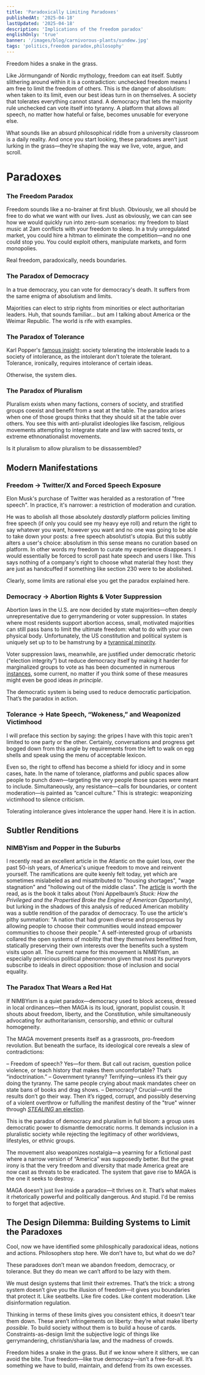 ```yaml
---
title: 'Paradoxically Limiting Paradoxes'
publishedAt: '2025-04-18'
lastUpdated: '2025-04-18'
description: 'Implications of the freedom paradox'
englishOnly: 'true'
banner: '/images/blog/carnivorous-plants/sundew.jpg'
tags: 'politics,freedom paradox,philosophy'
---
```


Freedom hides a snake in the grass.

Like Jörmungandr of Nordic mythology, freedom can eat itself. Subtly slithering
around within it is a contradiction: unchecked freedom means I am free to limit
the freedom of others. This is the danger of absolutism: when taken to its
limit, even our best ideas turn in on themselves. A society that tolerates
everything cannot stand. A democracy that lets the majority rule unchecked can
vote itself into tyranny. A platform that allows all speech, no matter how
hateful or false, becomes unusable for everyone else.

What sounds like an absurd philosophical riddle from a university classroom is a
daily reality. And once you start looking, these paradoxes aren’t just lurking
in the grass—they’re shaping the way we live, vote, argue, and scroll.

# Paradoxes

### The Freedom Paradox

Freedom sounds like a no-brainer at first blush. Obviously, we all should be
free to do what we want with our lives. Just as obviously, we can can see how we
would quickly run into zero-sum scenarios: my freedom to blast music at 2am
conflicts with your freedom to sleep. In a truly unregulated market, you could
hire a hitman to eliminate the competition—and no one could stop you. You could
exploit others, manipulate markets, and form monopolies.

Real freedom, paradoxically, needs boundaries.

### The Paradox of Democracy

In a true democracy, you can vote for democracy's death. It suffers from the
same enigma of absolutism and limits.

Majorities can elect to strip rights from minorities or elect authoritarian
leaders. Huh, that sounds familiar... but am I talking about America or the
Weimar Republic. The world is rife with examples.

### The Paradox of Tolerance

Karl Popper's
[famous insight](https://en.wikipedia.org/wiki/Paradox_of_tolerance): society
tolerating the intolerable leads to a society of intolerance, as the intolerant
don't tolerate the tolerant. Tolerance, ironically, requires intolerance of
certain ideas.

Otherwise, the system dies.

### The Paradox of Pluralism

Pluralism exists when many factions, corners of society, and stratified groups
coexist and benefit from a seat at the table. The paradox arises when one of
those groups thinks that they should sit at the table over others. You see this
with anti-pluralist ideologies like fascism, religious movements attempting to
integrate state and law with sacred texts, or extreme ethnonationalist
movements.

Is it pluralism to allow pluralism to be dissassembled?

## Modern Manifestations

### Freedom → Twitter/X and Forced Speech Exposure

Elon Musk's purchase of Twitter was heralded as a restoration of "free speech".
In practice, it's narrower: a restriction of moderation and curation.

He was to abolish all those absolutely _dastardly_ platform policies limiting
free speech (if only you could see my heavy eye roll) and return the right to
say whatever you want, however you want and no one was going to be able to take
down your posts: a free speech absolutist's utopia. But this subtly alters a
user's choice: absolutism in this sense means no curation based on platform. In
other words my freedom to curate my experience disappears. I would essentially
be forced to scroll past hate speech and users I like. This says nothing of a
company's right to choose what material they host: they are just as handcuffed
if something like section 230 were to be abolished.

Clearly, some limits are rational else you get the paradox explained here.

### Democracy → Abortion Rights & Voter Suppression

Abortion laws in the U.S. are now decided by state majorities—often deeply
unrepresentative due to gerrymandering or voter suppression. In states where
most residents support abortion access, small, motivated majorities can still
pass bans to limit the ultimate freedom: what to do with your own physical body.
Unfortunately, the US constitution and political system is uniquely set up to to
be hamstrung by a
[tyrannical minority](http://amazon.com/Tyranny-Minority-American-Democracy-Breaking/dp/0593443071).

Voter suppression laws, meanwhile, are justified under democratic rhetoric
(“election integrity”) but reduce democracy itself by making it harder for
marginalized groups to vote as has been documented in numerous
[instances](https://en.wikipedia.org/wiki/Voter_suppression_in_the_United_States),
some current, no matter if you think some of these measures might even be good
ideas _in principle_.

The democratic system is being used to reduce democratic participation. That’s
the paradox in action.

### Tolerance → Hate Speech, “Wokeness,” and Weaponized Victimhood

I will preface this section by saying: the gripes I have with this topic aren't
limited to one party or the other. Certainly, conversations and progress get
bogged down from this angle by requirements from the left to walk on egg shells
and speak using the menu of acceptable lexicon.

Even so, the right to offend has become a shield for idiocy and in some cases,
hate. In the name of tolerance, platforms and public spaces allow people to
punch down—targeting the very people those spaces were meant to include.
Simultaneously, any resistance—calls for boundaries, or content moderation—is
painted as “cancel culture.” This is strategic: weaponizing victimhood to
silence criticism.

Tolerating intolerance gives intolerance the upper hand. Here it is in action.

## Subtler Renditions

### NIMBYism and Popper in the Suburbs

I recently read an excellent article in the Atlantic on the quiet loss, over the
past 50-ish years, of America's unique freedom to move and reinvent yourself.
The ramifications are quite keenly felt today, yet which are sometimes
mislabeled as and misattributed to "housing shortages", "wage stagnation" and
"hollowing out of the middle class". The
[article](https://www.theatlantic.com/magazine/archive/2025/03/american-geographic-social-mobility/681439/)
is worth the read, as is the book it talks about (Yoni Appelbaum’s _Stuck: How
the Privileged and the Propertied Broke the Engine of American Opportunity_),
but lurking in the shadows of this analysis of reduced American mobility was a
subtle rendition of the paradox of democracy. To use the article's pithy
summation: "A nation that had grown diverse and prosperous by allowing people to
choose their communities would instead empower communities to choose their
people." A self-interested group of urbanists collared the open systems of
mobility that they _themselves_ benefitted from, statically preserving their own
interests over the benefits such a system visits upon all. The current name for
this movement is NIMBYism, an especially pernicious political phenomenon given
that most its purveyors subscribe to ideals in direct opposition: those of
inclusion and social equality.

### The Paradox That Wears a Red Hat

If NIMBYism is a quiet paradox—democracy used to block access, dressed in local
ordinances—then MAGA is its loud, ignorant, populist cousin. It shouts about
freedom, liberty, and the Constitution, while simultaneously advocating for
authoritarianism, censorship, and ethnic or cultural homogeneity.

The MAGA movement presents itself as a grassroots, pro-freedom revolution. But
beneath the surface, its ideological core reveals a slew of contradictions:

– Freedom of speech? Yes—for them. But call out racism, question police
violence, or teach history that makes them uncomfortable? That’s
“indoctrination.” – Government tyranny? Terrifying—unless it’s their guy doing
the tyranny. The same people crying about mask mandates cheer on state bans of
books and drag shows. – Democracy? Crucial—until the results don’t go their way.
Then it’s rigged, corrupt, and possibly deserving of a violent overthrow or
fulfulling the manifest destiny of the "true" winner through
[_*STEALING*_ an election](https://en.wikipedia.org/wiki/Attempts_to_overturn_the_2020_United_States_presidential_election).

This is the paradox of democracy and pluralism in full bloom: a group uses
democratic power to dismantle democratic norms. It demands inclusion in a
pluralistic society while rejecting the legitimacy of other worldviews,
lifestyles, or ethnic groups.

The movement also weaponizes nostalgia—a yearning for a fictional past where a
narrow version of “America” was supposedly better. But the great irony is that
the very freedom and diversity that made America great are now cast as threats
to be eradicated. The system that gave rise to MAGA is the one it seeks to
destroy.

MAGA doesn’t just live inside a paradox—it thrives on it. That’s what makes it
rhetorically powerful and politically dangerous. And stupid. I'd be remiss to
forget that adjective.

## The Design Dilemma: Building Systems to Limit the Paradoxes

Cool, now we have identified some philosphically paradoxical ideas, notions and
actions. Philosophers stop here. We don’t have to, but what do we do?

These paradoxes don’t mean we abandon freedom, democracy, or tolerance. But they
do mean we can’t afford to be lazy with them.

We must design systems that limit their extremes. That’s the trick: a strong
system doesn’t give you the illusion of freedom—it gives you boundaries that
protect it. Like seatbelts. Like fire codes. Like content moderation. Like
disinformation regulation.

Thinking in terms of these limits gives you consistent ethics, it doesn't tear
them down. These aren’t infringements on liberty: they’re what make liberty
_possible_. To build society without them is to build a house of cards.
Constraints-as-design limit the subjective logic of things like gerrymandering,
christian/sharia law, and the madness of crowds.

Freedom hides a snake in the grass. But if we know where it slithers, we can
avoid the bite. True freedom—like true democracy—isn’t a free-for-all. It’s
something we have to build, maintain, and defend from its own excesses.
